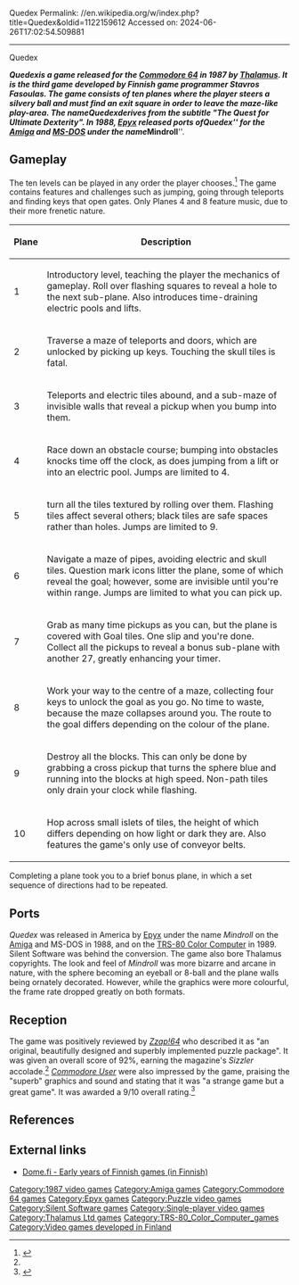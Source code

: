 Quedex
Permalink: //en.wikipedia.org/w/index.php?title=Quedex&oldid=1122159612
Accessed on: 2024-06-26T17:02:54.509881



------
Quedex
{{Refimprove|date=January 2019}}
{{Infobox video game
|title = Quedex
|image = Quedex.jpg
|developer = [[Thalamus Ltd|Thalamus]]
|publisher = [[Thalamus Ltd|Thalamus]]<br>[[Epyx]]
|designer = Stavros Fasoulas
|composer = Matt Gray<ref>{{cite web|url=http://www.retrogamesmaster.co.uk/matt-gray-interview/|title=Matt Gray Interview|website=Retrogamesmaster.co.uk|date=18 March 2017 |access-date=5 January 2019}}</ref>
|released = '''1987:''' C64<br>'''1988:''' Amiga, MS-DOS<br>'''1989:''' TRS-80 Color Computer
|platforms = [[Amiga]], [[Commodore 64]], [[MS-DOS]], [[TRS-80 Color Computer]]
|modes = [[Single-player]]
}}

'''''Quedex''''' is a game released for the [[Commodore 64]] in 1987 by [[Thalamus Ltd|Thalamus]]. It is the third game developed by Finnish game programmer Stavros Fasoulas. The game consists of ten planes where the player steers a silvery ball and must find an exit square in order to leave the maze-like play-area. The name ''Quedex'' derives from the subtitle "The Quest for Ultimate Dexterity". In 1988, [[Epyx]] released ports of ''Quedex'' for the [[Amiga]] and [[MS-DOS]] under the name '''''Mindroll'''''.

==Gameplay==
The ten levels can be played in any order the player chooses.<ref name="zzap64">{{cite web|url=http://www.zzap64.co.uk/cgi-bin/displaypage.pl?issue=31&page=130|title=View a Scan|website=Zzap64.co.uk|access-date=5 January 2019}}</ref> The game contains features and challenges such as jumping, going through teleports and finding keys that open gates. Only Planes 4 and 8 feature music, due to their more frenetic nature.

{| class="wikitable"
|-
! Plane !! Description
|-
| 1 || Introductory level, teaching the player the mechanics of gameplay. Roll over flashing squares to reveal a hole to the next sub-plane. Also introduces time-draining electric pools and lifts.
|-
| 2 || Traverse a maze of teleports and doors, which are unlocked by picking up keys. Touching the skull tiles is fatal.
|-
| 3 || Teleports and electric tiles abound, and a sub-maze of invisible walls that reveal a pickup when you bump into them.
|-
| 4 || Race down an obstacle course; bumping into obstacles knocks time off the clock, as does jumping from a lift or into an electric pool. Jumps are limited to 4.
|-
| 5 || turn all the tiles textured by rolling over them. Flashing tiles affect several others; black tiles are safe spaces rather than holes. Jumps are limited to 9.
|-
| 6 || Navigate a maze of pipes, avoiding electric and skull tiles. Question mark icons litter the plane, some of which reveal the goal; however, some are invisible until you're within range. Jumps are limited to what you can pick up.
|-
| 7 || Grab as many time pickups as you can, but the plane is covered with Goal tiles. One slip and you're done. Collect all the pickups to reveal a bonus sub-plane with another 27, greatly enhancing your timer.
|-
| 8 || Work your way to the centre of a maze, collecting four keys to unlock the goal as you go. No time to waste, because the maze collapses around you. The route to the goal differs depending on the colour of the plane.
|-
| 9 || Destroy all the blocks. This can only be done by grabbing a cross pickup that turns the sphere blue and running into the blocks at high speed. Non-path tiles only drain your clock while flashing.
|-
| 10 || Hop across small islets of tiles, the height of which differs depending on how light or dark they are. Also features the game's only use of conveyor belts.
|}

Completing a plane took you to a brief bonus plane, in which a set sequence of directions had to be repeated.

==Ports==
''Quedex'' was released in America by [[Epyx]] under the name ''Mindroll'' on the [[Amiga]] and MS-DOS in 1988, and on the [[TRS-80 Color Computer]] in 1989. Silent Software was behind the conversion. The game also bore Thalamus copyrights. The look and feel of ''Mindroll'' was more bizarre and arcane in nature, with the sphere becoming an eyeball or 8-ball and the plane walls being ornately decorated. However, while the graphics were more colourful, the frame rate dropped greatly on both formats.

==Reception==
The game was positively reviewed by ''[[Zzap!64]]'' who described it as "an original, beautifully designed and superbly implemented puzzle package". It was given an overall score of 92%, earning the magazine's ''Sizzler'' accolade.<ref name="zzap64"/>  ''[[Commodore User]]'' were also impressed by the game, praising the "superb" graphics and sound and stating that it was "a strange game but a great game". It was awarded a 9/10 overall rating.<ref>{{cite web|url=http://amr.abime.net/issue_793_reviews|title=Commodore User (October 1987) Reviews - Amiga Magazine Rack|website=Amr.abime.net|access-date=5 January 2019}}</ref>

==References==
{{Reflist}}

==External links==
*[http://dome.fi/pelit/artikkelit/pelit/suomalaisen-pelialan-varhaiset-vuodet-ja-ensimmaiset-suomalaiset-pelit Dome.fi - Early years of Finnish games (in Finnish)]

[[Category:1987 video games]]
[[Category:Amiga games]]
[[Category:Commodore 64 games]]
[[Category:Epyx games]]
[[Category:Puzzle video games]]
[[Category:Silent Software games]]
[[Category:Single-player video games]]
[[Category:Thalamus Ltd games]]
[[Category:TRS-80_Color_Computer_games]]
[[Category:Video games developed in Finland]]